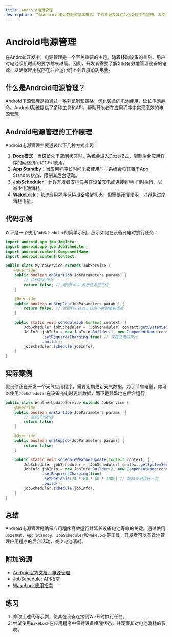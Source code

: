 ```yaml
---
title: Android电源管理
description: 了解Android电源管理的基本概念、工作原理及其在后台处理中的应用。本文适合初学者，包含代码示例和实际案例。
---
```


# Android电源管理

在Android开发中，电源管理是一个至关重要的主题。随着移动设备的普及，用户对电池续航时间的要求越来越高。因此，开发者需要了解如何有效地管理设备的电源，以确保应用程序在后台运行时不会过度消耗电量。

## 什么是Android电源管理？

Android电源管理是指通过一系列机制和策略，优化设备的电池使用，延长电池寿命。Android系统提供了多种工具和API，帮助开发者在应用程序中实现高效的电源管理。

## Android电源管理的工作原理

Android电源管理主要通过以下几种方式实现：

1. **Doze模式**：当设备处于空闲状态时，系统会进入Doze模式，限制后台应用程序的网络访问和CPU使用。
2. **App Standby**：当应用程序长时间未被使用时，系统会将其置于App Standby状态，限制其后台活动。
3. **JobScheduler**：允许开发者安排任务在设备充电或连接到Wi-Fi时执行，以减少电池消耗。
4. **WakeLock**：允许应用程序保持设备唤醒状态，但需要谨慎使用，以避免过度消耗电量。

## 代码示例

以下是一个使用`JobScheduler`的简单示例，展示如何在设备充电时执行任务：

```java
import android.app.job.JobInfo;
import android.app.job.JobScheduler;
import android.content.ComponentName;
import android.content.Context;

public class MyJobService extends JobService {
    @Override
    public boolean onStartJob(JobParameters params) {
        // 执行后台任务
        return false; // 返回false表示任务已完成
    }

    @Override
    public boolean onStopJob(JobParameters params) {
        return false; // 返回false表示任务不需要重新调度
    }

    public static void scheduleJob(Context context) {
        JobScheduler jobScheduler = (JobScheduler) context.getSystemService(Context.JOB_SCHEDULER_SERVICE);
        JobInfo jobInfo = new JobInfo.Builder(1, new ComponentName(context, MyJobService.class))
                .setRequiresCharging(true) // 仅在充电时执行
                .build();
        jobScheduler.schedule(jobInfo);
    }
}
```

## 实际案例

假设你正在开发一个天气应用程序，需要定期更新天气数据。为了节省电量，你可以使用`JobScheduler`在设备充电时更新数据，而不是频繁地在后台运行。

```java
public class WeatherUpdateService extends JobService {
    @Override
    public boolean onStartJob(JobParameters params) {
        // 更新天气数据
        return false;
    }

    @Override
    public boolean onStopJob(JobParameters params) {
        return false;
    }

    public static void scheduleWeatherUpdate(Context context) {
        JobScheduler jobScheduler = (JobScheduler) context.getSystemService(Context.JOB_SCHEDULER_SERVICE);
        JobInfo jobInfo = new JobInfo.Builder(2, new ComponentName(context, WeatherUpdateService.class))
                .setRequiresCharging(true)
                .setPeriodic(24 * 60 * 60 * 1000) // 每24小时执行一次
                .build();
        jobScheduler.schedule(jobInfo);
    }
}
```

## 总结

Android电源管理是确保应用程序高效运行并延长设备电池寿命的关键。通过使用`Doze模式`、`App Standby`、`JobScheduler`和`WakeLock`等工具，开发者可以有效地管理应用程序的后台活动，减少电池消耗。

## 附加资源

- [Android官方文档 - 电源管理](https://developer.android.com/training/monitoring-device-state/doze-standby)
- [JobScheduler API指南](https://developer.android.com/reference/android/app/job/JobScheduler)
- [WakeLock使用指南](https://developer.android.com/reference/android/os/PowerManager.WakeLock)

## 练习

1. 修改上述代码示例，使其在设备连接到Wi-Fi时执行任务。
2. 尝试使用`WakeLock`在应用程序中保持设备唤醒状态，并观察其对电池消耗的影响。
